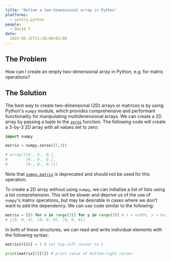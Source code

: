 ```yaml
---
title: 'Define a two-dimensional array in Python'
platforms: 
  - sentry.python
people: 
  - David Y.
date: 
  2023-06-15T11:30:00+02:00
---
```


## The Problem

How can I create an empty two-dimensional array in Python, e.g. for matrix operations?

## The Solution

The best way to create two-dimensional (2D) arrays or matrices is by using Python's `numpy` module, which provides comprehensive and performant functionality for manipulating multidimensional arrays. We can create a 2D array by passing a tuple to the [`zeros`](https://numpy.org/doc/stable/reference/generated/numpy.zeros.html#numpy.zeros) function. The following code will create a 3-by-3 2D array with all values set to zero:

```python
import numpy

matrix = numpy.zeros((3,3))

# array([[0., 0., 0.],
#        [0., 0., 0.],
#        [0., 0., 0.]])
```

Note that [`numpy.matrix`](https://numpy.org/doc/stable/reference/generated/numpy.matrix.html) is deprecated and should not be used for this operation.

To create a 2D array without using `numpy`, we can initialize a list of lists using a list comprehension. This will be slower and deprive us of the use of `numpy`'s matrix operations, but may be desirable in cases where we don't want to add the dependency. We can use code similar to the following:

```python
matrix = [[0 for x in range(3)] for y in range(3)] # x = width, y = height
# [[0, 0, 0], [0, 0, 0], [0, 0, 0]]
```

In both of these structures, we can read and write individual elements with the following syntax:

```python
matrix[0][0] = 1 # set top-left corner to 1

print(matrix[2][2]) # print value of bottom-right corner
```
